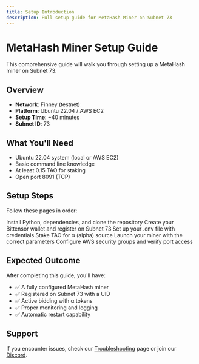 ```yaml
---
title: Setup Introduction
description: Full setup guide for MetaHash Miner on Subnet 73
---
```


# MetaHash Miner Setup Guide

This comprehensive guide will walk you through setting up a MetaHash miner on Subnet 73.

## Overview

- **Network**: Finney (testnet)
- **Platform**: Ubuntu 22.04 / AWS EC2
- **Setup Time**: ~40 minutes
- **Subnet ID**: 73

## What You'll Need

- Ubuntu 22.04 system (local or AWS EC2)
- Basic command line knowledge
- At least 0.15 TAO for staking
- Open port 8091 (TCP)

## Setup Steps

Follow these pages in order:

<Steps>
  <Step title="Environment Setup">
    Install Python, dependencies, and clone the repository
  </Step>
  <Step title="Wallet & Hotkey Creation">
    Create your Bittensor wallet and register on Subnet 73
  </Step>
  <Step title="Environment Configuration">
    Set up your .env file with credentials
  </Step>
  <Step title="Staking">
    Stake TAO for α (alpha) source
  </Step>
  <Step title="Running the Miner">
    Launch your miner with the correct parameters
  </Step>
  <Step title="Port Setup">
    Configure AWS security groups and verify port access
  </Step>
</Steps>

## Expected Outcome

After completing this guide, you'll have:

- ✅ A fully configured MetaHash miner
- ✅ Registered on Subnet 73 with a UID
- ✅ Active bidding with α tokens
- ✅ Proper monitoring and logging
- ✅ Automatic restart capability

## Support

If you encounter issues, check our [Troubleshooting](/troubleshoot/troubleshooting) page or join our [Discord](https://discord.com/channels/799672011265015819/1351969903132938302).
